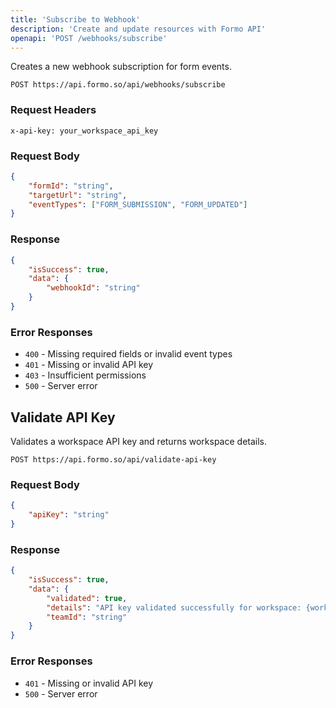 ```yaml
---
title: 'Subscribe to Webhook'
description: 'Create and update resources with Formo API'
openapi: 'POST /webhooks/subscribe'
---
```


Creates a new webhook subscription for form events.

```
POST https://api.formo.so/api/webhooks/subscribe
```

### Request Headers

```
x-api-key: your_workspace_api_key
```

### Request Body

```json
{
	"formId": "string",
	"targetUrl": "string",
	"eventTypes": ["FORM_SUBMISSION", "FORM_UPDATED"]
}
```

### Response

```json
{
	"isSuccess": true,
	"data": {
		"webhookId": "string"
	}
}
```

### Error Responses

-   `400` - Missing required fields or invalid event types
-   `401` - Missing or invalid API key
-   `403` - Insufficient permissions
-   `500` - Server error

## Validate API Key

Validates a workspace API key and returns workspace details.

```
POST https://api.formo.so/api/validate-api-key
```

### Request Body

```json
{
	"apiKey": "string"
}
```

### Response

```json
{
	"isSuccess": true,
	"data": {
		"validated": true,
		"details": "API key validated successfully for workspace: {workspace_name}",
		"teamId": "string"
	}
}
```

### Error Responses

-   `401` - Missing or invalid API key
-   `500` - Server error
